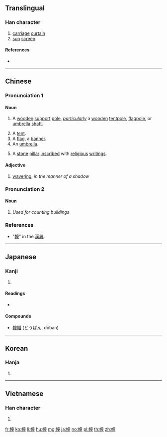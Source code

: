 {{also|橦}}
==Translingual==

===Han character===
{{Han char|rn=50|rad=巾|as=12|sn=15|four=40214|canj=LBYTG|ids=⿰巾童}}

# [[carriage]] [[curtain]]
# [[sun]] [[screen]]

====References====
* {{Han ref|kx=0337.010|dkj=09087|dj=0643.250|hdz=10755.030|uh=5E62|ud=24162|bh=BC6C|bd=48236}}

----

==Chinese==
{{zh-forms}}

===Pronunciation 1===
{{zh-pron
|m=chuáng
|c=cong4,zong6
|h=pfs=
|md=
|mn=qz,xm,zz:tōng/tw:tông/twv,xm:thōng
|w=
|mc=y
|oc=y
|cat=
}}

====Noun====
{{zh-noun}}

# {{lb|zh|obsolete}} A [[wooden]] [[support]] [[pole]], ''[[particularly]]'' a [[wooden]] [[tentpole]], [[flagpole]], or [[umbrella]] [[shaft]].
# A [[tent]].
# A [[flag]], a [[banner]].
# An [[umbrella]].
# {{lb|zh|Buddhism}} A [[stone]] [[pillar]] [[inscribe]]d with [[religious]] [[writing]]s.

====Adjective====
{{zh-adjective}}

# [[wavering]], ''in the manner of a shadow''

===Pronunciation 2===
{{zh-pron
|m=zhuàng
|c=tong4
|h=pfs=
|md=
|mn=thōng
|w=
|mc=y
|oc=y
|cat=
}}

====Noun====
{{zh-noun}}

# {{lb|zh|measure word}} ''Used for counting buildings''

===References===
* "[http://www.zdic.net/z/19/js/5E62.htm 幢]" in the [http://www.zdic.net 漢典].

----

==Japanese==

===Kanji===
{{ja-kanji|grade=|rs=巾12}}

# {{defn|lang=ja|sort=巾12}}

====Readings====
* {{ja-readings|on=[[とう]] (tō), [[どう]] (dō)|kun=[[はた]] (hata)}}

====Compounds====
* [[幢幡]] (どうばん, dōban)

----

==Korean==

===Hanja===
{{ko-hanja|hangeul=[[당]]|rv=dang|mr=tang}}

# {{defn|lang=ko|sort=巾12}}

----

==Vietnamese==

===Han character===
{{vi-readings|rs=巾12|hanviet=choàng}}

# {{defn|lang=vi|sort=巾12}}

[[fr:幢]]
[[ko:幢]]
[[li:幢]]
[[hu:幢]]
[[mg:幢]]
[[ja:幢]]
[[no:幢]]
[[pl:幢]]
[[th:幢]]
[[zh:幢]]